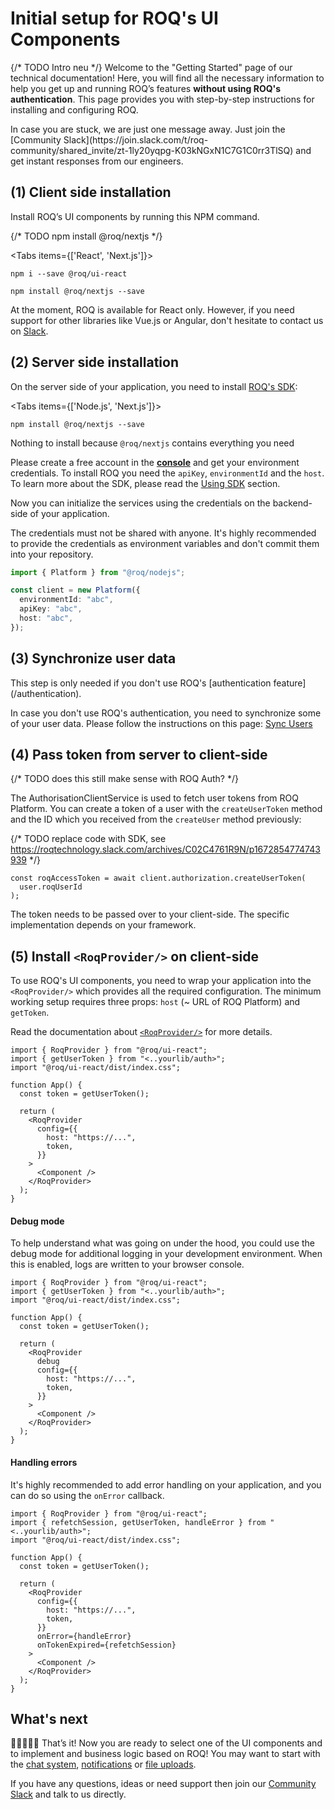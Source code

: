 
# Initial setup for ROQ's UI Components

{/* TODO Intro neu */}
Welcome to the "Getting Started" page of our technical documentation! Here, you will find all the necessary information
to help you get up and running ROQ’s features **without using ROQ's authentication**. This page provides you with
step-by-step instructions for installing and configuring ROQ.

[//]: # (<Callout type="info" emoji="ℹ️">)

[//]: # (  You can find a working and fully integrated example application based on)

[//]: # (  Next.js and Prisma ORM on Github:)

[//]: # (  https://github.com/roqtech/roq-nextjs-prisma-quickstart)

[//]: # (</Callout>)

<Callout emoji="💡">
  In case you are stuck, we are just one message away. Just join the [Community
  Slack](https://join.slack.com/t/roq-community/shared_invite/zt-1ly20yqpg-K03kNGxN1C7G1C0rr3TlSQ)
  and get instant responses from our engineers.
</Callout>

## (1) Client side installation

Install ROQ’s UI components by running this NPM command.

{/* TODO npm install @roq/nextjs */}

<Tabs items={['React', 'Next.js']}><Tab>

```shell
npm i --save @roq/ui-react
```

</Tab><Tab>

```shell
npm install @roq/nextjs --save
```

</Tab></Tabs>

At the moment, ROQ is available for React only.
However, if you need support for other libraries like Vue.js or
Angular, don't hesitate to contact us
on [Slack](https://join.slack.com/t/roq-community/shared_invite/zt-1ly20yqpg-K03kNGxN1C7G1C0rr3TlSQ).

## (2) Server side installation

On the server side of your application, you need to install [ROQ's SDK](/development-guides/sdk-api):

<Tabs items={['Node.js', 'Next.js']}><Tab>

```shell
npm install @roq/nextjs --save
```

</Tab><Tab>

Nothing to install because `@roq/nextjs` contains everything you need

</Tab></Tabs>

Please create a free account in the [**console**](https://console.roq.tech) and get your environment credentials.
To install ROQ you need the `apiKey`, `environmentId` and the `host`. To learn more about the SDK, please
read the [Using SDK](/development-guides/sdk-api) section.

Now you can initialize the services using the credentials on the backend-side of your application.

<Callout type="warning" emoji="⚠️">
  The credentials must not be shared with anyone. It's highly recommended to
  provide the credentials as environment variables and don't commit them into
  your repository.
</Callout>

```typescript
import { Platform } from "@roq/nodejs";

const client = new Platform({
  environmentId: "abc",
  apiKey: "abc",
  host: "abc",
});
```

[//]: # (👀 You can find an example usage)

[//]: # (here: [roq-nextjs-prisma-quickstart/src/server/roq/roq.client.ts]&#40;https://github.com/roqtech/roq-nextjs-prisma-quickstart/blob/main/src/server/roq/roq.client.ts&#41;)

## (3) Synchronize user data

<Callout type="info" emoji="ℹ️">
  This step is only needed if you don't use ROQ's [authentication
  feature](/authentication).
</Callout>

In case you don't use ROQ's authentication, you need to synchronize some of your user data.
Please follow the instructions on this page: [Sync Users](/user-management/advanced/sync-user)

## (4) Pass token from server to client-side

{/* TODO does this still make sense with ROQ Auth? */}

The AuthorisationClientService is used to fetch user tokens from ROQ Platform. You can create a token of a user with the
`createUserToken` method and the ID which you received from the `createUser` method previously:

{/* TODO replace code with SDK, see https://roqtechnology.slack.com/archives/C02C4761R9N/p1672854774743939 */}

```tsx
const roqAccessToken = await client.authorization.createUserToken(
  user.roqUserId
);
```

[//]: # (👀 You can find an example usage)

[//]: # (here: [roq-nextjs-prisma-quickstart/src/pages/api/auth/...nextauth.ts]&#40;https://github.com/roqtech/roq-nextjs-prisma-quickstart/blob/main/src/pages/api/auth/%5B...nextauth%5D.ts#L41&#41;)

The token needs to be passed over to your client-side. The specific implementation depends on your framework. 

[//]: # (Feel free to look into the code of the [example app]&#40;https://github.com/roqtech/roq-nextjs-prisma-quickstart&#41; to see )

[//]: # (how it needs to be wired-up.)

## (5) Install `<RoqProvider/>` on client-side

To use ROQ's UI components, you need to wrap your application into the `<RoqProvider/>` which provides all the
required configuration. The minimum working setup requires three props: `host` (~ URL of ROQ Platform) and `getToken`.

Read the documentation about [`<RoqProvider/>`](/development-guides/roq-provider) for more details.

```tsx
import { RoqProvider } from "@roq/ui-react";
import { getUserToken } from "<..yourlib/auth>";
import "@roq/ui-react/dist/index.css";

function App() {
  const token = getUserToken();

  return (
    <RoqProvider
      config={{
        host: "https://...",
        token,
      }}
    >
      <Component />
    </RoqProvider>
  );
}
```

#### Debug mode

To help understand what was going on under the hood, you could use the debug mode for additional logging in your development environment.
When this is enabled, logs are written to your browser console.

```tsx
import { RoqProvider } from "@roq/ui-react";
import { getUserToken } from "<..yourlib/auth>";
import "@roq/ui-react/dist/index.css";

function App() {
  const token = getUserToken();

  return (
    <RoqProvider
      debug
      config={{
        host: "https://...",
        token,
      }}
    >
      <Component />
    </RoqProvider>
  );
}
```

#### Handling errors

It's highly recommended to add error handling on your application, and you can do so using the `onError` callback.

```tsx
import { RoqProvider } from "@roq/ui-react";
import { refetchSession, getUserToken, handleError } from "<..yourlib/auth>";
import "@roq/ui-react/dist/index.css";

function App() {
  const token = getUserToken();

  return (
    <RoqProvider
      config={{
        host: "https://...",
        token,
      }}
      onError={handleError}
      onTokenExpired={refetchSession}
    >
      <Component />
    </RoqProvider>
  );
}
```

[//]: # (👀 You can find an example usage)

[//]: # (here: [roq-nextjs-prisma-quickstart/src/pages/\_app.tsx]&#40;https://github.com/roqtech/roq-nextjs-prisma-quickstart/blob/main/src/pages/_app.tsx#L24&#41;)

## What's next

🎉🎉🎉🎉🎉 That’s it! Now you are ready to select one of the UI components and to implement and business logic based on
ROQ! You may want to start with the [chat system](/chat), [notifications](/notifications)
or [file uploads](/files).

If you have any questions, ideas or need support then join
our [Community Slack](https://join.slack.com/t/roq-community/shared_invite/zt-1ly20yqpg-K03kNGxN1C7G1C0rr3TlSQ) and talk
to us directly.

